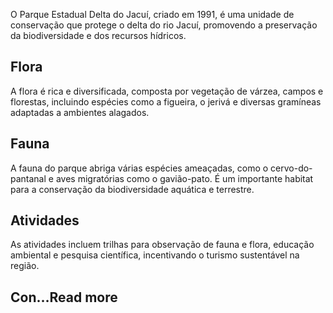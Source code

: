 O Parque Estadual Delta do Jacuí, criado em 1991, é uma unidade de conservação que protege o delta do rio Jacuí, promovendo a preservação da biodiversidade e dos recursos hídricos.

## Flora

A flora é rica e diversificada, composta por vegetação de várzea, campos e florestas, incluindo espécies como a figueira, o jerivá e diversas gramíneas adaptadas a ambientes alagados.

## Fauna

A fauna do parque abriga várias espécies ameaçadas, como o cervo-do-pantanal e aves migratórias como o gavião-pato. É um importante habitat para a conservação da biodiversidade aquática e terrestre.

## Atividades

As atividades incluem trilhas para observação de fauna e flora, educação ambiental e pesquisa científica, incentivando o turismo sustentável na região.

## Con…Read more